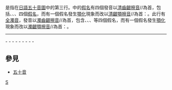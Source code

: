 {{Unreferenced|time=2017-12-23T13:53:09+00:00}}
{{日語五十音}}
'''{{lang|ja|さ行}}'''是指在[[日語|日語]][[五十音圖|五十音圖]]中的第三行。{{lang|ja|さ行}}中的[[日語假名|假名]]有四個發音以[[清齒齦擦音|清齒齦擦音]]/{{IPA link|s}}/為首，包括{{lang|ja|[[さ|さ]]}}、{{lang|ja|[[す|す]]}}、{{lang|ja|[[せ|せ]]}}、{{lang|ja|[[そ|そ]]}}四個[[日語假名|假名]]，而有一個假名發生[[顎化|顎化]]現象而改以[[清齦顎擦音|清齦顎擦音]]/{{IPA link|ɕ}}/為首：{{lang|ja|[[し|し]]}}。此行有[[浊音符|全濁音]]，發音以[[濁齒齦擦音|濁齒齦擦音]]/{{IPA link|z}}/為首，包含{{lang|ja|ざ}}、{{lang|ja|ず}}、{{lang|ja|ぜ}}、{{lang|ja|ぞ}}等四個假名，而有一個假名發生[[顎化|顎化]]現象而改以[[濁齦顎擦音|濁齦顎擦音]]/{{IPA link|ʑ}}/為首：{{lang|ja|じ}}。
----
{{lang|ja|[[あ行|あ行]]}} - {{lang|ja|[[か行|か行]]}} - {{lang|ja|さ行}} - {{lang|ja|[[た行|た行]]}} - {{lang|ja|[[な行|な行]]}} - {{lang|ja|[[は行|は行]]}} - {{lang|ja|[[ま行|ま行]]}} - {{lang|ja|[[や行|や行]]}} - {{lang|ja|[[ら行|ら行]]}} - {{lang|ja|[[わ行|わ行]]}}

== 參見 ==
* [[五十音|五十音]]

[[Category:日語假名|S]]